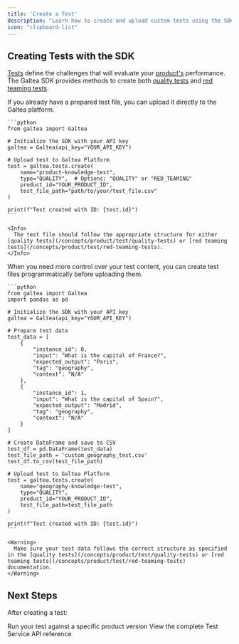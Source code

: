 ```yaml
---
title: 'Create a Test'
description: "Learn how to create and upload custom tests using the SDK"
icon: "clipboard-list"
---
```


## Creating Tests with the SDK

[Tests](/concepts/product/test) define the challenges that will evaluate your [product's](/concepts/product) performance. The Galtea SDK provides methods to create both [quality tests](/concepts/product/test/quality-tests) and [red teaming tests](/concepts/product/test/red-teaming-tests).

<Tabs>
  <Tab title="Upload Existing Test File">
    If you already have a prepared test file, you can upload it directly to the Galtea platform.

    ```python
    from galtea import Galtea

    # Initialize the SDK with your API key
    galtea = Galtea(api_key="YOUR_API_KEY")

    # Upload test to Galtea Platform
    test = galtea.tests.create(
        name="product-knowledge-test",
        type="QUALITY",  # Options: "QUALITY" or "RED_TEAMING"
        product_id="YOUR_PRODUCT_ID",
        test_file_path="path/to/your/test_file.csv"
    )

    print(f"Test created with ID: {test.id}")
    ```

    <Info>
      The test file should follow the appropriate structure for either [quality tests](/concepts/product/test/quality-tests) or [red teaming tests](/concepts/product/test/red-teaming-tests).
    </Info>
  </Tab>

  <Tab title="Create Test From Scratch">
    When you need more control over your test content, you can create test files programmatically before uploading them.

    ```python
    from galtea import Galtea
    import pandas as pd

    # Initialize the SDK with your API key
    galtea = Galtea(api_key="YOUR_API_KEY")

    # Prepare test data
    test_data = [
        {
            "instance_id": 0,
            "input": "What is the capital of France?", 
            "expected_output": "Paris",
            "tag": "geography",
            "context": "N/A"
        },
        {
            "instance_id": 1,
            "input": "What is the capital of Spain?", 
            "expected_output": "Madrid",
            "tag": "geography",
            "context": "N/A"
        }
    ]

    # Create DataFrame and save to CSV
    test_df = pd.DataFrame(test_data)
    test_file_path = 'custom_geography_test.csv'
    test_df.to_csv(test_file_path)

    # Upload test to Galtea Platform
    test = galtea.tests.create(
        name="geography-knowledge-test",
        type="QUALITY",
        product_id="YOUR_PRODUCT_ID",
        test_file_path=test_file_path
    )

    print(f"Test created with ID: {test.id}")
    ```

    <Warning>
      Make sure your test data follows the correct structure as specified in the [quality tests](/concepts/product/test/quality-tests) or [red teaming tests](/concepts/product/test/red-teaming-tests) documentation.
    </Warning>
  </Tab>
</Tabs>

## Next Steps

After creating a test:

<CardGroup cols={2}>
  <Card title="Create an Evaluation" icon="badge-check" href="/sdk/examples/create-evaluation">
    Run your test against a specific product version
  </Card>
  <Card title="API Reference" icon="code" href="/sdk/api/test-service">
    View the complete Test Service API reference
  </Card>
</CardGroup>
